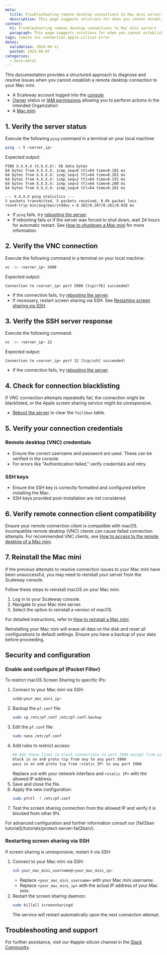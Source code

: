 ```yaml
---
meta:
  title: Troubleshooting remote desktop connections to Mac mini servers
  description: This page suggests solutions for when you cannot establish a remote desktop connection to your Mac mini
content:
  h1: Troubleshooting remote desktop connections to Mac mini servers
  paragraph: This page suggests solutions for when you cannot establish a remote desktop connection to your Mac mini
tags: remote vnc connection apple-silicon error 
dates:
  validation: 2024-06-12
  posted: 2023-04-07
categories:
  - bare-metal
---
```


This documentation provides a structured approach to diagnose and resolve issues when you cannot establish a remote desktop connection to your Mac mini.

<Macro id="requirements" />

- A Scaleway account logged into the [console](https://console.scaleway.com)
- [Owner](/identity-and-access-management/iam/concepts/#owner) status or [IAM permissions](/identity-and-access-management/iam/concepts/#permission) allowing you to perform actions in the intended Organization
- A [Mac mini](/bare-metal/apple-silicon/how-to/create-mac-mini/)



## 1. Verify the server status

Execute the following `ping` command in a terminal on your local machine:
```sh
ping -c 5 <server_ip>
```
Expected output:
```
PING X.X.X.X (X.X.X.X): 56 data bytes
64 bytes from X.X.X.X: icmp_seq=0 ttl=64 time=0.182 ms
64 bytes from X.X.X.X: icmp_seq=1 ttl=64 time=0.261 ms
64 bytes from X.X.X.X: icmp_seq=2 ttl=64 time=0.191 ms
64 bytes from X.X.X.X: icmp_seq=3 ttl=64 time=0.200 ms
64 bytes from X.X.X.X: icmp_seq=4 ttl=64 time=0.201 ms

--- X.X.X.X ping statistics ---
5 packets transmitted, 5 packets received, 0.0% packet loss
round-trip min/avg/max/stddev = 0.182/0.207/0.261/0.028 ms
```
- If `ping` fails, try [rebooting the server](/bare-metal/apple-silicon/how-to/reboot-mac-mini/).
- If rebooting fails or if the server was forced to shut down, wait 24 hours for automatic restart. See [How to shutdown a Mac mini](/bare-metal/apple-silicon/how-to/shutdown-mac-mini/) for more information.

## 2. Verify the VNC connection

Execute the following command in a terminal on your local machine:
```sh
nc -zv <server_ip> 5900
```
Expected output:
```
Connection to <server_ip> port 5900 [tcp/rfb] succeeded!
```
- If the connection fails, try [rebooting the server](/bare-metal/apple-silicon/how-to/reboot-mac-mini/).
- If necessary, restart screen sharing via SSH. See [Restarting screen sharing via SSH](#restarting-screen-sharing-via-ssh).

## 3. Verify the SSH server response
Execute the following command:
```sh
nc -zv <server_ip> 22
```
Expected output:
```
Connection to <server_ip> port 22 [tcp/ssh] succeeded!
```
- If the connection fails, try [rebooting the server](/bare-metal/apple-silicon/how-to/reboot-mac-mini/).

## 4. Check for connection blacklisting
If VNC connection attempts repeatedly fail, the connection might be blacklisted, or the Apple screen sharing service might be unresponsive.

- [Reboot the server](/bare-metal/apple-silicon/how-to/reboot-mac-mini/) to clear the `fail2ban` table.

## 5. Verify your connection credentials

### Remote desktop (VNC) credentials
- Ensure the correct username and password are used. These can be verified in the console.
- For errors like "Authentication failed," verify credentials and retry.

### SSH keys
- Ensure the SSH key is correctly formatted and configured before installing the Mac.
- SSH keys provided post-installation are not considered.

## 6. Verify remote connection client compatibility
Ensure your remote connection client is compatible with macOS. Incompatible remote desktop (VNC) clients can cause failed connection attempts. For recommended VNC clients, see [How to access to the remote desktop of a Mac mini](/bare-metal/apple-silicon/how-to/access-remote-desktop-mac-mini/#comparison-matrix-of-remote-desktop-clients).

## 7. Reinstall the Mac mini

If the previous attempts to resolve connection issues to your Mac mini have been unsuccessful, you may need to reinstall your server from the Scaleway console.

Follow these steps to reinstall macOS on your Mac mini:

1. Log in to your Scaleway console.
2. Navigate to your Mac mini server.
3. Select the option to reinstall a version of macOS.

For detailed instructions, refer to [How to reinstall a Mac mini](/bare-metal/apple-silicon/how-to/reinstall-mac-mini/).

<Message type="important">
  Reinstalling your Mac mini will erase all data on the disk and reset all configurations to default settings. Ensure you have a backup of your data before proceeding.
</Message>

## Security and configuration

### Enable and configure pf (Packet Filter)
To restrict macOS Screen Sharing to specific IPs:
1. Connect to your Mac mini via SSH:
    ```sh
    ssh@<your_mac_mini_ip>
    ```
2. Backup the `pf.conf` file:
    ```sh
    sudo cp /etc/pf.conf /etc/pf.conf.backup
    ```
3. Edit the `pf.conf` file:
    ```sh
    sudo nano /etc/pf.conf
    ```
4. Add rules to restrict access:
    ```sh
    ## Add these lines to block connections to port 5900 except from your static IP
    block in on en0 proto tcp from any to any port 5900
    pass in on en0 proto tcp from <static IP> to any port 5900
    ```
    Replace `en0` with your network interface and `<static IP>` with the allowed IP address.
5. Save and close the file.
6. Apply the new configuration:
    ```sh
    sudo pfctl -f /etc/pf.conf
    ```
7. Test the screen sharing connection from the allowed IP and verify it is blocked from other IPs.

<Message type="tip">
  For advanced configuration and further information consult our [fail2ban tutorial](/tutorials/protect-server-fail2ban/).
</Message>

### Restarting screen sharing via SSH
If screen sharing is unresponsive, restart it via SSH:
1. Connect to your Mac mini via SSH:
     ```sh
     ssh your_mac_mini_username@<your_mac_mini_ip>
     ```
    - Replace `<your_mac_mini_username>` with your Mac mini username.
    - Replace `<your_mac_mini_ip>` with the actual IP address of your Mac mini.
2. Restart the screen sharing daemon:
    ```sh
    sudo killall screensharingd
    ```
    The service will restart automatically upon the next connection attempt.

## Troubleshooting and support
For further assistance, visit our #apple-silicon channel in the [Slack Community](https://slack.scaleway.com/).
